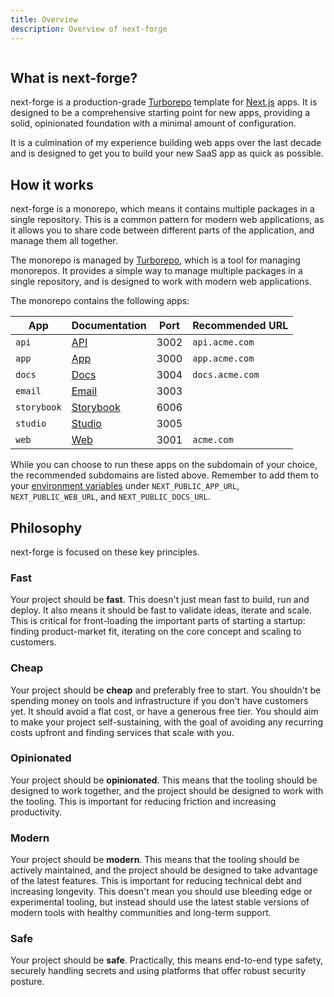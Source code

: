 ```yaml
---
title: Overview
description: Overview of next-forge
---
```


<Frame>
  <img src="/images/structure/apps.png" alt="" />
</Frame>

## What is next-forge?

next-forge is a production-grade [Turborepo](https://turbo.build/repo) template for [Next.js](https://nextjs.org/) apps. It is designed to be a comprehensive starting point for new apps, providing a solid, opinionated foundation with a minimal amount of configuration.

It is a culmination of my experience building web apps over the last decade and is designed to get you to build your new SaaS app as quick as possible.

## How it works

next-forge is a monorepo, which means it contains multiple packages in a single repository. This is a common pattern for modern web applications, as it allows you to share code between different parts of the application, and manage them all together.

The monorepo is managed by [Turborepo](https://turbo.build/repo), which is a tool for managing monorepos. It provides a simple way to manage multiple packages in a single repository, and is designed to work with modern web applications.

The monorepo contains the following apps:

| App | Documentation | Port | Recommended URL |
| --- | ----------- | ---- | --------------- |
| `api` | [API](/structure/apps/api) | 3002 | `api.acme.com` |
| `app` | [App](/structure/apps/app) | 3000 | `app.acme.com` |
| `docs` | [Docs](/structure/apps/docs) | 3004 | `docs.acme.com` |
| `email` | [Email](/structure/apps/email) | 3003 | |
| `storybook` | [Storybook](/structure/apps/storybook) | 6006 | |
| `studio` | [Studio](/structure/apps/studio) | 3005 | |
| `web` | [Web](/structure/apps/web) | 3001 | `acme.com` |

While you can choose to run these apps on the subdomain of your choice, the recommended subdomains are listed above. Remember to add them to your [environment variables](/features/env) under `NEXT_PUBLIC_APP_URL`, `NEXT_PUBLIC_WEB_URL`, and `NEXT_PUBLIC_DOCS_URL`.

## Philosophy

next-forge is focused on these key principles.

### Fast

Your project should be **fast**. This doesn't just mean fast to build, run and deploy. It also means it should be fast to validate ideas, iterate and scale. This is critical for front-loading the important parts of starting a startup: finding product-market fit, iterating on the core concept and scaling to customers.

### Cheap

Your project should be **cheap** and preferably free to start. You shouldn't be spending money on tools and infrastructure if you don't have customers yet. It should avoid a flat cost, or have a generous free tier. You should aim to make your project self-sustaining, with the goal of avoiding any recurring costs upfront and finding services that scale with you.

### Opinionated

Your project should be **opinionated**. This means that the tooling should be designed to work together, and the project should be designed to work with the tooling. This is important for reducing friction and increasing productivity.

### Modern

Your project should be **modern**. This means that the tooling should be actively maintained, and the project should be designed to take advantage of the latest features. This is important for reducing technical debt and increasing longevity. This doesn't mean you should use bleeding edge or experimental tooling, but instead should use the latest stable versions of modern tools with healthy communities and long-term support.

### Safe

Your project should be **safe**. Practically, this means end-to-end type safety, securely handling secrets and using platforms that offer robust security posture.
